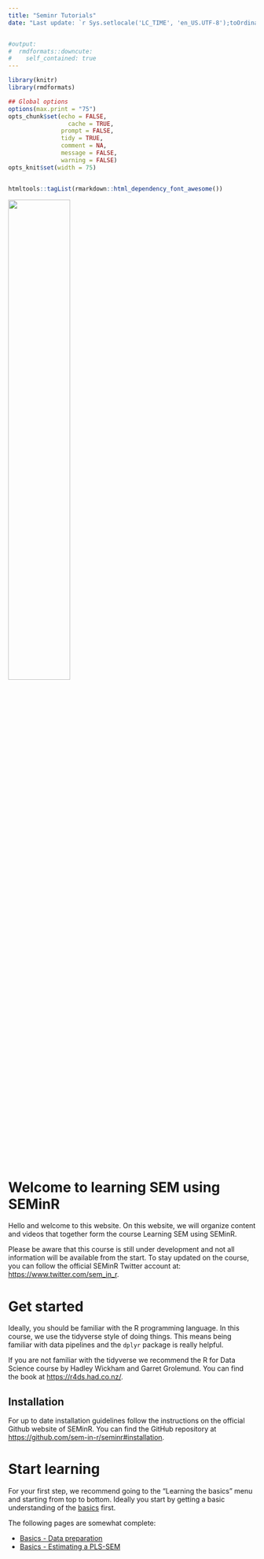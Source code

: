 ```yaml
---
title: "Seminr Tutorials"
date: "Last update: `r Sys.setlocale('LC_TIME', 'en_US.UTF-8');toOrdinal::toOrdinalDate(Sys.time())`"


#output:
#  rmdformats::downcute:
#    self_contained: true
---
```



```r
library(knitr)
library(rmdformats)

## Global options
options(max.print = "75")
opts_chunk$set(echo = FALSE,
	             cache = TRUE,
               prompt = FALSE,
               tidy = TRUE,
               comment = NA,
               message = FALSE,
               warning = FALSE)
opts_knit$set(width = 75)


htmltools::tagList(rmarkdown::html_dependency_font_awesome())
```

<img src="static/seminr-v2_0.png" width = "50%">

# Welcome to learning SEM using SEMinR

Hello and welcome to this website. On this website, we will organize content and videos
that together form the course Learning SEM using SEMinR.

Please be aware that this course is still under development and not all information will be available from the start.
To stay updated on the course, you can follow the official SEMinR Twitter account at: [https://www.twitter.com/sem_in_r](https://www.twitter.com/sem_in_r). 

# Get started
Ideally, you should be familiar with the R programming language. In this course, we use the tidyverse style of doing things.
This means being familiar with data pipelines and the `dplyr` package is really helpful.

If you are not familiar with the tidyverse we recommend the R for Data Science course by Hadley Wickham and Garret Grolemund.
You can find the book at [https://r4ds.had.co.nz/](https://r4ds.had.co.nz/).

## Installation
For up to date installation guidelines follow the instructions on the official Github website of SEMinR. You can find the GitHub repository at [https://github.com/sem-in-r/seminr#installation](https://github.com/sem-in-r/seminr#installation).


# Start learning
For your first step, we recommend going to the "Learning the basics" menu and starting from top to bottom.
Ideally you start by getting a basic understanding of the [basics](basics-10.html) first.

The following pages are somewhat complete:

- [Basics - Data preparation](basics-20-data-prep.html)
- [Basics - Estimating a PLS-SEM](basics-50-estimating-pls.html)
